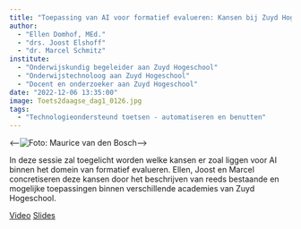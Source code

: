 ```yaml
---
title: "Toepassing van AI voor formatief evalueren: Kansen bij Zuyd Hogeschool"
author:
  - "Ellen Domhof, MEd."
  - "drs. Joost Elshoff"
  - "dr. Marcel Schmitz"
institute: 
  - "Onderwijskundig begeleider aan Zuyd Hogeschool"
  - "Onderwijstechnoloog aan Zuyd Hogeschool"
  - "Docent en onderzoeker aan Zuyd Hogeschool"
date: "2022-12-06 13:35:00"
image: Toets2daagse_dag1_0126.jpg
tags: 
  - "Technologieondersteund toetsen - automatiseren en benutten"
---
```


::: {.column-margin}
<--![Foto: Maurice van den Bosch](Toets2daagse_dag1_0130.jpg)-->
:::

In deze sessie zal toegelicht worden welke kansen er zoal liggen voor AI binnen het domein van formatief evalueren. Ellen, Joost en Marcel concretiseren deze kansen door het beschrijven van reeds bestaande en mogelijke toepassingen binnen verschillende academies van Zuyd Hogeschool.

[Video](https://tilburguniversity.cloud.panopto.eu/Panopto/Pages/Viewer.aspx?id=bddc247f-aa5d-4d47-b01b-af6a013c0046){.btn .btn-primary}
[Slides](https://drive.google.com/file/d/1dhHPCq2hyRYqfMq2jbY1kgFXr4omBR4J/view?usp=share_link){.btn .btn-primary}